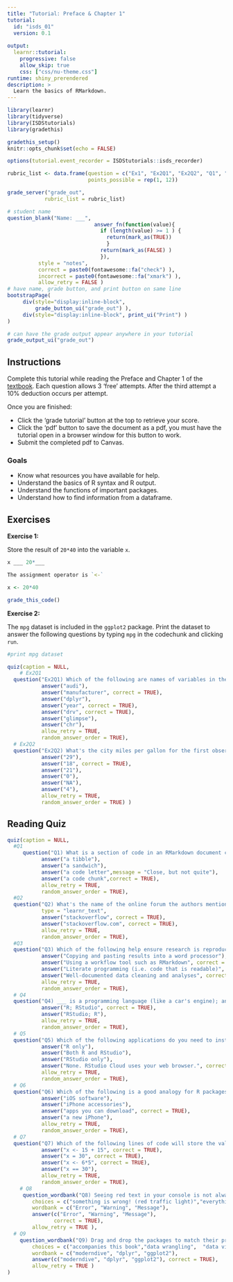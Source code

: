 ```yaml
---
title: "Tutorial: Preface & Chapter 1"
tutorial:
  id: "isds_01"
  version: 0.1
  
output:
  learnr::tutorial:
    progressive: false
    allow_skip: true
    css: ["css/nu-theme.css"]
runtime: shiny_prerendered
description: >
  Learn the basics of RMarkdown.
---
```


```r

library(learnr)
library(tidyverse)
library(ISDStutorials)
library(gradethis)

gradethis_setup()
knitr::opts_chunk$set(echo = FALSE)

options(tutorial.event_recorder = ISDStutorials::isds_recorder)
```

```r
rubric_list <- data.frame(question = c("Ex1", "Ex2Q1", "Ex2Q2", "Q1", "Q2", "Q3", "Q4", "Q5", "Q6", "Q7", "Q8", "Q9"),
                          points_possible = rep(1, 12))

grade_server("grade_out", 
            rubric_list = rubric_list)
```

```r
# student name
question_blank("Name: ___",
                            answer_fn(function(value){
                              if (length(value) >= 1 ) {
                                return(mark_as(TRUE))
                                }
                              return(mark_as(FALSE) )
                              }),
          style = "notes",
          correct = paste0(fontawesome::fa("check") ),
          incorrect = paste0(fontawesome::fa("xmark") ),
          allow_retry = FALSE )
# have name, grade button, and print button on same line
bootstrapPage(
     div(style="display:inline-block",
         grade_button_ui("grade_out") ),
     div(style="display:inline-block", print_ui("Print") )
)

# can have the grade output appear anywhere in your tutorial
grade_output_ui("grade_out")
```

## Instructions

Complete this tutorial while reading the Preface and Chapter 1 of the [textbook](https://nustat.github.io/intro-stat-data-sci/). Each question allows 3 'free' attempts. After the third attempt a 10% deduction occurs per attempt.

Once you are finished:

-   Click the 'grade tutorial' button at the top to retrieve your score.
-   Click the 'pdf' button to save the document as a pdf, you must have the tutorial open in a browser window for this button to work.
-   Submit the completed pdf to Canvas.


### Goals

-   Know what resources you have available for help.
-   Understand the basics of R syntax and R output.
-   Understand the functions of important packages.
-   Understand how to find information from a dataframe.


## Exercises

**Exercise 1:**

Store the result of `20*40` into the variable `x`.

```r
x ___ 20*___
```

```r
The assignment operator is `<-`
```

```r
x <- 20*40
```

```r
grade_this_code()
```

**Exercise 2:**

The `mpg` dataset is included in the `ggplot2` package. Print the dataset to answer the following questions by typing `mpg` in the codechunk and clicking `run`.

```r
#print mpg dataset
```


```r
quiz(caption = NULL,
    # Ex2Q1
  question("Ex2Q1) Which of the following are names of variables in the mpg data frame?",
           answer("audi"),
           answer("manufacturer", correct = TRUE),
           answer("dplyr"),
           answer("year", correct = TRUE),
           answer("drv", correct = TRUE),
           answer("glimpse"),
           answer("chr"),
           allow_retry = TRUE,
           random_answer_order = TRUE), 
  # Ex2Q2
  question("Ex2Q2) What's the city miles per gallon for the first observation in the mpg dataframe?",
           answer("29"),
           answer("18", correct = TRUE),
           answer("21"),
           answer("0"),
           answer("NA"),
           answer("4"), 
           allow_retry = TRUE,
           random_answer_order = TRUE) )
```


## Reading Quiz

```r
quiz(caption = NULL,
  #Q1
     question("Q1) What is a section of code in an RMarkdown document called?",
           answer("a tibble"),
           answer("a sandwich"),
           answer("a code letter",message = "Close, but not quite"),
           answer("a code chunk",correct = TRUE),
           allow_retry = TRUE,
           random_answer_order = TRUE),
  #Q2
  question("Q2) What's the name of the online forum the authors mention with an extensive community of R users that you can consult for code troubleshooting?", 
           type = "learnr_text",
           answer("stackoverflow", correct = TRUE),
           answer("stackoverflow.com", correct = TRUE),
           allow_retry = TRUE,
           random_answer_order = TRUE),
  #Q3
  question("Q3) Which of the following help ensure research is reproducible? Select all that apply.",
           answer("Copying and pasting results into a word processor"),
           answer("Using a workflow tool such as RMarkdown", correct = TRUE),
           answer("Literate programming (i.e. code that is readable)", correct = TRUE),
           answer("Well-documented data cleaning and analyses", correct = TRUE),
           allow_retry = TRUE,
           random_answer_order = TRUE), 
  # Q4
  question("Q4) ___ is a programming language (like a car's engine); and ___ is an inintegrated development environment (like a car dashboard)",
           answer("R; RStudio", correct = TRUE),
           answer("RStudio; R"),
           allow_retry = TRUE,
           random_answer_order = TRUE),
  # Q5
  question("Q5) Which of the following applications do you need to install on your computer for this course?",
           answer("R only"),
           answer("Both R and RStudio"),
           answer("RStudio only"),
           answer("None. RStudio Cloud uses your web browser.", correct = TRUE),
           allow_retry = TRUE,
           random_answer_order = TRUE),
  # Q6
  question("Q6) Which of the following is a good analogy for R packages?",
           answer("iOS software"),
           answer("iPhone accessories"),
           answer("apps you can download", correct = TRUE),
           answer("a new iPhone"),
           allow_retry = TRUE,
           random_answer_order = TRUE),
  # Q7
  question("Q7) Which of the following lines of code will store the value 30 in the object x? Select all that apply.",
           answer("x <- 15 + 15", correct = TRUE),
           answer("x = 30", correct = TRUE),
           answer("x <- 6*5", correct = TRUE),
           answer("x == 30"),
           allow_retry = TRUE,
           random_answer_order = TRUE), 
    # Q8
     question_wordbank("Q8) Seeing red text in your console is not always bad. Drag and drop the three different types of feedback R givew with how they should be interpreted.",
        choices = c("something is wrong! (red traffic light)","everything is working fine, but watch out/pay attention (yellow traffic light)", "everything is working fine (green traffic light)"),
        wordbank = c("Error", "Warning", "Message"),
        answer(c("Error", "Warning", "Message"), 
               correct = TRUE), 
        allow_retry = TRUE ),
  # Q9
    question_wordbank("Q9) Drag and drop the packages to match their primary purpose",
        choices = c("accompanies this book","data wrangling",  "data visualization"),
        wordbank = c("moderndive", "dplyr", "ggplot2"),
        answer(c("moderndive", "dplyr", "ggplot2"), correct = TRUE), 
        allow_retry = TRUE )
)
```


